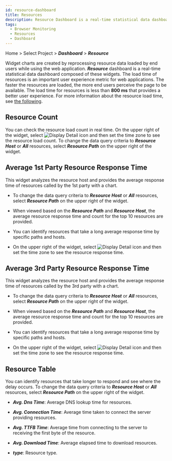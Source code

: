```yaml
---
id: resource-dashboard
title: Resources
description: Resource Dashboard is a real-time statistical data dashboard composed of widgets related to resource data.
tags:
  - Browser Monitoring
  - Resources
  - Dashboard
---
```


Home > Select Project > **_Dashboard_** > **_Resource_**

Widget charts are created by reprocessing resource data loaded by end users while using the web application. **_Resource_** dashboard is a real-time statistical data dashboard composed of these widgets. The load time of resources is an important user experience metric for web applications. The faster the resources are loaded, the more end users perceive the page to be available. The load time for resources is less than **800 ms** that provides a better user experience. For more information about the resource load time, see [the following](https://web.dev/ttfb/#what-is-a-good-ttfb-score).


<Dashboardnote />

## Resource Count

<ImgLang img='rum-resource-count.png' desc='Resource Count' />

You can check the resource load count in real time. On the upper right of the widget, select ![Display Detail icon](/img/ico-detail-mode.svg) and then set the time zone to see the resource load count. To change the data query criteria to **_Resource Host_** or **_All_** resources, select **_Resource Path_** on the upper right of the widget.

## Average 1st Party Resource Response Time

<ImgLang img='rum-resource-1stparty.png' desc='Avg 1st Party Resource Response Time' />

This widget analyzes the resource host and provides the average response time of resources called by the 1st party with a chart. 

- To change the data query criteria to **_Resource Host_** or **_All_** resources, select **_Resource Path_** on the upper right of the widget.

- When viewed based on the **_Resource Path_** and **_Resource Host_**, the average resource response time and count for the top 10 resources are provided.

- You can identify resources that take a long average response time by specific paths and hosts.

- On the upper right of the widget, select ![Display Detail icon](/img/ico-detail-mode.svg) and then set the time zone to see the resource response time.

## Average 3rd Party Resource Response Time

<ImgLang img='rum-resource-3rdparty.png' desc='Avg 3rd Party Resource Response Time' />

This widget analyzes the resource host and provides the average response time of resources called by the 3rd party with a chart. 

- To change the data query criteria to **_Resource Host_** or **_All_** resources, select **_Resource Path_** on the upper right of the widget.

- When viewed based on the **_Resource Path_** and **_Resource Host_**, the average resource response time and count for the top 10 resources are provided.

- You can identify resources that take a long average response time by specific paths and hosts.

- On the upper right of the widget, select ![Display Detail icon](/img/ico-detail-mode.svg) and then set the time zone to see the resource response time.

## Resource Table

<ImgLang img='rum-resource-table.png' desc='Resource Table' />

You can identify resources that take longer to respond and see where the delay occurs. To change the data query criteria to **_Resource Host_** or **_All_** resources, select **_Resource Path_** on the upper right of the widget.

- **_Avg. Dns Time_**: Average DNS lookup time for resources.

- **_Avg. Connection Time_**: Average time taken to connect the server providing resources.

- **_Avg. TTFB Time_**: Average time from connecting to the server to receiving the first byte of the resource.

- **_Avg. Download Time_**: Average elapsed time to download resources.

- **_type_**: Resource type.
